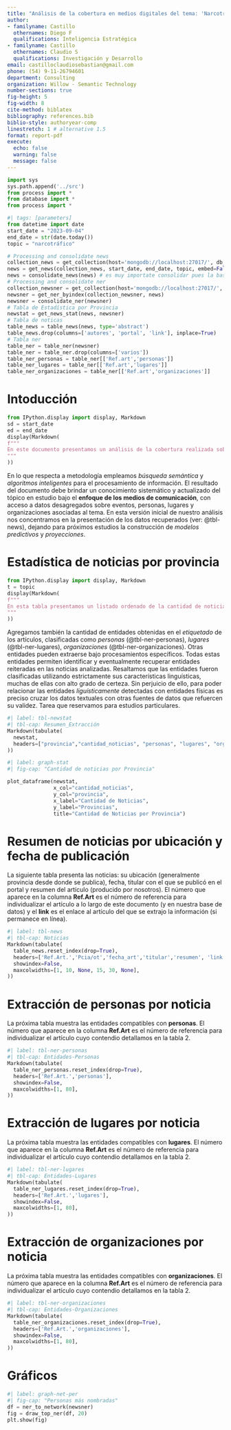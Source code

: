 ```yaml
---
title: "Análisis de la cobertura en medios digitales del tema: 'Narcotráfico'"
author:
- familyname: Castillo
  othernames: Diego F
  qualifications: Inteligencia Estratégica
- familyname: Castillo
  othernames: Claudio S
  qualifications: Investigación y Desarrollo
email: castilloclaudiosebastian@gmail.com
phone: (54) 9-11-26794601
department: Consulting
organization: Willow - Semantic Technology
number-sections: true
fig-height: 5
fig-width: 8
cite-method: biblatex
bibliography: references.bib
biblio-style: authoryear-comp
linestretch: 1 # alternative 1.5
format: report-pdf
execute:
  echo: false
  warning: false
  message: false
---
```

```python
import sys
sys.path.append('../src')
from process import *
from database import *
from process import *
```

```python
#| tags: [parameters]
from datetime import date
start_date = "2023-09-04"
end_date = str(date.today())
topic = "narcotráfico"
```

```python
# Processing and consolidate news
collection_news = get_collection(host='mongodb://localhost:27017/', db_name='wdocuments', collection_name='news')
news = get_news(collection_news, start_date, end_date, topic, embed=False)
news = consolidate_news(news) # es muy importate consolidar pues la base en los primeros días tuvo duplicados
# Processing and consolidate ner
collection_newsner = get_collection(host='mongodb://localhost:27017/', db_name='wdocuments', collection_name='newsner')
newsner = get_ner_byindex(collection_newsner, news)
newsner = consolidate_ner(newsner)
# Tabla de Estadística por Provincia
newstat = get_news_stat(news, newsner)
# Tabla de noticas
table_news = table_news(news, type='abstract')
table_news.drop(columns=['autores', 'portal', 'link'], inplace=True)
# Tabla ner
table_ner = table_ner(newsner)
table_ner = table_ner.drop(columns=['varios'])
table_ner_personas = table_ner[['Ref.art','personas']]
table_ner_lugares = table_ner[['Ref.art','lugares']]
table_ner_organizaciones = table_ner[['Ref.art','organizaciones']]

```

# Intoducción

```python
from IPython.display import display, Markdown
sd = start_date
ed = end_date
display(Markdown(
f"""
En este documento presentamos un análisis de la cobertura realizada sobre el tema **{topic}** entre los días {sd} y {ed}.  Los medios incluidos en nuestra base de seguimiento incluyen portales de noticias de todas las provincias, dando cobertura nacional al estudio. Dicho listado se puede ampliar o reconfigurar a demanda según necesidades particulares. 
"""
))
```

En lo que respecta a metodología empleamos *búsqueda semántica* y *algoritmos inteligentes* para el procesamiento de información. El resultado del documento debe brindar un conocimiento sistemático y actualizado del tópico en estudio bajo el **enfoque de los medios de comunicación**, con acceso a datos desagregados sobre eventos, personas, lugares y organizaciones asociadas al tema. En esta versión inicial de nuestro análisis nos concentramos en la presentación de los datos recuperados (ver: @tbl-news), dejando para próximos estudios la construcción de *modelos predictivos* y *proyecciones*. 

\newpage

# Estadística de noticias por provincia

```python
from IPython.display import display, Markdown
t = topic
display(Markdown(
f"""
En esta tabla presentamos un listado ordenado de la cantidad de noticias recuperadas por provincia sobre el tema **{t}**.   
"""
))
```

Agregamos también la cantidad de entidades obtenidas en el *etiquetado* de los artículos, clasificadas como *personas* (@tbl-ner-personas), *lugares* (@tbl-ner-lugares), *organizaciones* (@tbl-ner-organizaciones). Otras entidades pueden extraerse bajo procesamientos específicos. Todas estas entidades permiten identificar y eventualmente recuperar entidades reiteradas en las noticias analizadas. Resaltamos que las entidades fueron clasificadas utilizando estrictamente sus características linguísticas, muchas de ellas con alto grado de certeza. Sin perjuicio de ello, para poder relacionar las entidades *liguísticamente* detectadas con entidades físicas es preciso cruzar los datos textuales con otras fuentes de datos que refuercen su validez. Tarea que reservamos para estudios particulares.   

```python
#| label: tbl-newstat
#| tbl-cap: Resumen_Extracción
Markdown(tabulate(
  newstat,
  headers=["provincia","cantidad_noticias", "personas", "lugares", "organizaciones", "varios"]
))

```


```python
#| label: graph-stat
#| fig-cap: "Cantidad de noticias por Provincia"

plot_dataframe(newstat, 
               x_col="cantidad_noticias", 
               y_col="provincia", 
               x_label="Cantidad de Noticias", 
               y_label="Provincias", 
               title="Cantidad de Noticias por Provincia")
```

\newpage

# Resumen de noticias por ubicación y fecha de publicación

La siguiente tabla presenta las noticias: su ubicación (generalmente provincia desde donde se publica), fecha, titular con el que se publicó en el portal y resumen del artículo (producido por nosotros). El número que aparece en la columna **Ref.Art** es el número de referencia para individualizar el artículo a lo largo de este documento (y en nuestra base de datos) y el **link** es el enlace al artículo del que se extrajo la información (si permanece en línea).

```python
#| label: tbl-news
#| tbl-cap: Noticias
Markdown(tabulate(
  table_news.reset_index(drop=True),
  headers=['Ref.Art.','Pcia/ot','fecha_art','titular','resumen', 'link'],  
  showindex=False,
  maxcolwidths=[1, 10, None, 15, 30, None],
))

```

# Extracción de personas por noticia

La próxima tabla muestra las entidades compatibles con **personas**. El número que aparece en la columna **Ref.Art** es el número de referencia para individualizar el artículo cuyo contendio detallamos en la tabla 2.   

```python
#| label: tbl-ner-personas
#| tbl-cap: Entidades-Personas
Markdown(tabulate(
  table_ner_personas.reset_index(drop=True),
  headers=['Ref.Art.','personas'],  
  showindex=False,
  maxcolwidths=[1, 80],
))
```

# Extracción de lugares por noticia

La próxima tabla muestra las entidades compatibles con **lugares**. El número que aparece en la columna **Ref.Art** es el número de referencia para individualizar el artículo cuyo contendio detallamos en la tabla 2.   

```python
#| label: tbl-ner-lugares
#| tbl-cap: Entidades-Lugares
Markdown(tabulate(
  table_ner_lugares.reset_index(drop=True),
  headers=['Ref.Art.','lugares'],  
  showindex=False,
  maxcolwidths=[1, 80],
))
```


# Extracción de organizaciones por noticia

La próxima tabla muestra las entidades compatibles con **organizaciones**. El número que aparece en la columna **Ref.Art** es el número de referencia para individualizar el artículo cuyo contendio detallamos en la tabla 2.   

```python
#| label: tbl-ner-organizaciones
#| tbl-cap: Entidades-Organizaciones
Markdown(tabulate(
  table_ner_organizaciones.reset_index(drop=True),
  headers=['Ref.Art.','organizaciones'],  
  showindex=False,
  maxcolwidths=[1, 80],
))
```

\newpage

# Gráficos

```python
#| label: graph-net-per
#| fig-cap: "Personas más nombradas"
df = ner_to_network(newsner)
fig = draw_top_ner(df, 20)
plt.show(fig)
```



<!-- In a famous paper, @BC64 introduced a family of transformations \dots -->

